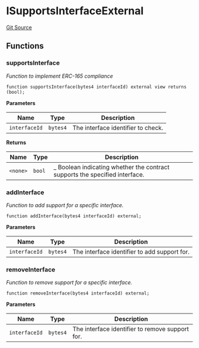 # ISupportsInterfaceExternal
[Git Source](https://github.com/0xStation/0xrails/blob/491ae339f09853335dba9e897f46862d776d54b5/src/lib/ERC165/ISupportsInterface.sol)


## Functions
### supportsInterface

*Function to implement ERC-165 compliance*


```solidity
function supportsInterface(bytes4 interfaceId) external view returns (bool);
```
**Parameters**

|Name|Type|Description|
|----|----|-----------|
|`interfaceId`|`bytes4`|The interface identifier to check.|

**Returns**

|Name|Type|Description|
|----|----|-----------|
|`<none>`|`bool`|_ Boolean indicating whether the contract supports the specified interface.|


### addInterface

*Function to add support for a specific interface.*


```solidity
function addInterface(bytes4 interfaceId) external;
```
**Parameters**

|Name|Type|Description|
|----|----|-----------|
|`interfaceId`|`bytes4`|The interface identifier to add support for.|


### removeInterface

*Function to remove support for a specific interface.*


```solidity
function removeInterface(bytes4 interfaceId) external;
```
**Parameters**

|Name|Type|Description|
|----|----|-----------|
|`interfaceId`|`bytes4`|The interface identifier to remove support for.|


